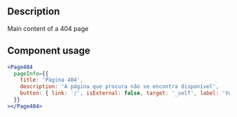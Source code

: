 <h2>Description</h2>
<p>Main content of a 404 page</p>

<h2>Component usage</h2>

```jsx
<Page404
  pageInfo={{
    title: 'Página 404',
    description: 'A página que procura não se encontra disponível',
    button: { link: '/', isExternal: false, target: '_self', label: 'Voltar à pagina inicial' },
  }}
></Page404>
```
